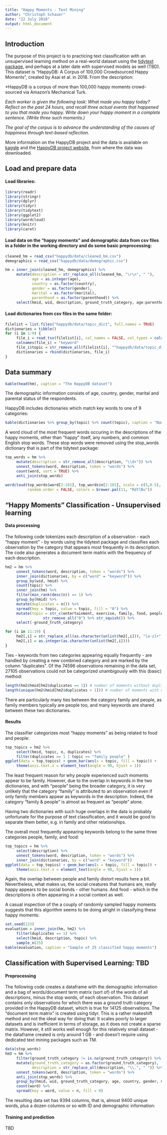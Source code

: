 ```yaml
---
title: "Happy Moments - Text Mining"
author: "Christoph Schauer"
date: "22 July 2018"
output: html_document
---
```


  
## Introduction

The purpose of this project is to practicing text classification with an unsupervised learning method on a real-world dataset using the [tidytext package](https://www.tidytextmining.com/), and perhaps at a later date with supervised models as well (TBD). This dataset is "HappyDB: A Corpus of 100,000 Crowdsourced Happy Moments", created by Asai et al. in 2018. From the description:

*HappyDB is a corpus of more than 100,000 happy moments crowd-sourced via Amazon’s Mechanical Turk.

*Each worker is given the following task: What made you happy today? Reflect on the past 24 hours, and recall three actual events that happened to you that made you happy. Write down your happy moment in a complete sentence. (Write three such moments.)*

*The goal of the corpus is to advance the understanding of the causes of happiness through text-based reflection.*

More information on the HappyDB project and the data is available on [kaggle](https://www.kaggle.com/ritresearch/happydb) and the [HappyDB project website](https://rit-public.github.io/HappyDB/), from where the data was downloaded.


## Load and prepare data

#### Load libraries:

```r
library(readr)
library(stringr)
library(dplyr)
library(tidyr)
library(tidytext)
library(ggplot2)
library(wordcloud)
library(knitr)
library(caret)
```

#### Load data on the "happy moments" and demographic data from csv files in a folder in the working directory and do some basic preprocessing: 

```r
cleaned_hm = read_csv("happydb/data/cleaned_hm.csv")
demographics = read_csv("happydb/data/demographic.csv")

hm = inner_join(cleaned_hm, demographics) %>%
     mutate(description = str_replace_all(cleaned_hm, "\r\n", " "),
            age = as.integer(age),
            country = as.factor(country),
            gender = as.factor(gender),
            marital = as.factor(marital),
            parenthood = as.factor(parenthood)) %>%
     select(hmid, wid, description, ground_truth_category, age:parenthood)
```

#### Load dictionaries from csv files in the same folder:

```r
filelist = list.files("happydb/data/topic_dict", full.names = TRUE)
dictionaries = tibble()
for (i in 1:9) {
     file_i = read_tsv(filelist[i], col_names = FALSE, col_types = cols(X1 = col_character()))
     colnames(file_i) = "keyword"
     file_i$topic = str_remove_all(filelist[i], "^happydb/data/topic_dict/|-dict.csv$")
     dictionaries = rbind(dictionaries, file_i)
}
```


## Data summary

```r
kable(head(hm), caption = "The HappyDB dataset")
```

The demographic information consists of age, country, gender, marital and parental status of the respondents.

HappyDB includes dictionaries which match key words to one of 9 categories:

```r
kable(dictionaries %>% group_by(topic) %>% count(topic), caption = "Number of keywords per topic")
```

A word cloud of the most frequent words occuring in the descriptions of the happy moments, other than "happy" itself, any numbers, and common English stop words. These stop words were removed using the stop_words dictionary that is part of the tidytext package:

```r
top_words = hm %>%
     mutate(description = str_remove_all(description, "\\d+")) %>%
     unnest_tokens(word, description, token = "words") %>%
     count(word, sort = TRUE) %>%
     anti_join(stop_words)

wordcloud(top_words$word[2:101], top_words$n[2:101], scale = c(5,0.5), min.freq = 1, rot.per = 0.25, 
          random.order = FALSE, colors = brewer.pal(11, "RdYlBu"))
```

## "Happy Moments" Classification - Unsupervised learning

#### Data processing

The following code tokenizes each description of a observation - each "happy moment" - by words using the tidytext package and classifies each observation by the category that appears most frequently in its description. The code also generates a document term matrix with the frequency of each description.

```r
hm2 = hm %>%
     unnest_tokens(word, description, token = "words") %>%
     inner_join(dictionaries, by = c("word" = "keyword")) %>%
     group_by(wid, hmid) %>% 
     count(topic) %>%
     inner_join(hm) %>%
     filter(min_rank(desc(n)) == 1) %>%
     group_by(hmid) %>% 
     mutate(duplicates = n()) %>%
     spread(key = topic, value = topic, fill = "0") %>%
     mutate(topic = str_c(entertainment, exercise, family, food, people, pets, shopping, work, sep = " ") %>%
                 str_remove_all("0") %>% str_squish()) %>%
     select(-ground_truth_category)

for (i in 11:19) {
     hm2[,i] = str_replace_all(as.character(unlist(hm2[,i])), "[a-z]+", "1")
     hm2[,i] = as.integer(as.character(unlist(hm2[,i])))
}
```

Ties - keywords from two categories appearing equally frequently - are handled by creating a new combined category and are marked by the column "duplicates". Of the 74596 observations remaining in the data set, 27105 observations could not be categorized unambigously with this (basic) method:

```r
length(hm2$hmid[hm2$duplicates == 1]) # number of moments without duplicate topic
length(unique(hm2$hmid[hm2$duplicates > 1])) # number of moments with duplicate topic
```

There are particularly many ties between the category family and people, as family members typically are people too, and many keywords are shared between these two dictionaries.

#### Results

The classifier categorizes most "happy moments" as being related to food and people:

```r
top_topics = hm2 %>% 
     select(hmid, topic, n, duplicates) %>%  
     filter(duplicates == 1 | topic == "family people" ) 
ggplot(data = top_topics) + geom_bar(aes(x = topic, fill = topic)) + 
     theme(axis.text.x = element_text(angle = 90, hjust = 1))
```

The least frequent reason for why people experienced such moments appear to be family. However, due to the overlap in keywords in the two dictionaries, and with "people" being the broader category, it is very unlikely that the category "family" is attributed to an observation even if only family members appear as keywords in the description. Indeed, the category "family & people" is almost as frequent as "people" alone.

Having two dictionaries with such huge overlaps in the data is probably unfortunate for the purpose of text classification, and it would be good to separate them better, e.g. in family and other relationships.

The overall most frequently appearing keywords belong to the same three categories people, family, and food:

```r
top_topics = hm %>%
     select(description) %>%
     unnest_tokens(word, description, token = "words") %>%
     inner_join(dictionaries, by = c("word" = "keyword"))
ggplot(data = top_topics) + geom_bar(aes(x = topic, fill = topic)) +
     theme(axis.text.x = element_text(angle = 90, hjust = 1))
```

Again, the overlap between people and family distort results here a bit. Nevertheless, what makes us, the social creatures that humans are, really happy appears to be social bonds - other humans. And food - which in the descriptions is often appearing in a social context as well.   

A casual inspection of the a couply of randomly sampled happy moments suggests that this algorithm seems to be doing alright in classifying these happy moments:

```r
set.seed(123)
evaluation = inner_join(hm, hm2) %>% 
     filter(duplicates == 1) %>% 
     select(hmid, description, topic) %>% 
     sample_n(25)
kable(evaluation, caption = "Sample of 25 classified happy moments")
```


## Classification with Supervised Learning: TBD

#### Preprocessing

The following code creates a dataframe with the demographic information and a bag of words/document term matrix (sort of) of the words of all descriptions, minus the stop words, of each observation. This dataset contains only observations for which there was a ground truth category provided in the HappyDB dataset, which is true for 14125 observations. 
The "document term matrix" is created using tidyr. This is a rather makeshift method and not the ideal way for doing that: It scales poorly to larger datasets and is inefficient in terms of storage, as it does not create a sparse matrix. However, it still works well enough for this relatively small dataset - the dataframe created is only around 1 GB - and doesn't require using dedicated text mining packages such as TM.

```r
data(stop_words)
hm3 = hm %>%
     filter(ground_truth_category != is.na(ground_truth_category)) %>%
     mutate(ground_truth_category = as.factor(ground_truth_category),
            description = str_replace_all(description, "\\.", " ")) %>%
     unnest_tokens(word, description, token = "words") %>%
     anti_join(stop_words) %>%
     group_by(hmid, wid, ground_truth_category, age, country, gender, marital, parenthood) %>% 
     count(word) %>%
     spread(key = word, value = n, fill = 0)
```

The resulting data set has 9394 columns, that is, almost 9400 unique words, plus a dozen columns or so with ID and demographic information:

#### Training and prediction

TBD
